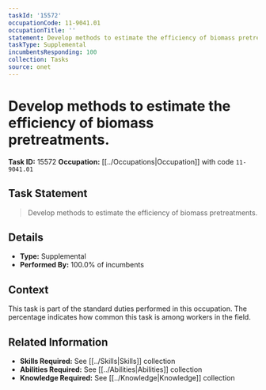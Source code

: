 ```yaml
---
taskId: '15572'
occupationCode: 11-9041.01
occupationTitle: ''
statement: Develop methods to estimate the efficiency of biomass pretreatments.
taskType: Supplemental
incumbentsResponding: 100
collection: Tasks
source: onet
---
```

# Develop methods to estimate the efficiency of biomass pretreatments.

**Task ID:** 15572
**Occupation:** [[../Occupations|Occupation]] with code `11-9041.01`

## Task Statement

> Develop methods to estimate the efficiency of biomass pretreatments.

## Details

- **Type:** Supplemental
- **Performed By:** 100.0% of incumbents

## Context

This task is part of the standard duties performed in this occupation. The percentage indicates how common this task is among workers in the field.

## Related Information

- **Skills Required:** See [[../Skills|Skills]] collection
- **Abilities Required:** See [[../Abilities|Abilities]] collection
- **Knowledge Required:** See [[../Knowledge|Knowledge]] collection
